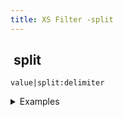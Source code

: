 ```yaml
---
title: XS Filter -split
---
```


## <img src="../assets/docuBadge (11).png" alt="" data-size="line"> split <a href="#xssplit" id="xssplit"></a>

`value|split:delimiter`

<details>

<summary>Examples</summary>

```javascript
"a,b,c"|split:","    // Returns ["a", "b", "c"]
"test"|split:""      // Returns ["t", "e", "s", "t"]
```

</details>
